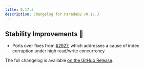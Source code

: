 ```yaml
---
title: 0.17.3
description: Changelog for ParadeDB v0.17.3
---
```


## Stability Improvements 💪

- Ports over fixes from [#2927](https://github.com/paradedb/paradedb/pull/2927), which addresses a cause of index corruption under high read/write concurrency

The full changelog is available [on the GitHub Release](https://github.com/paradedb/paradedb/releases/tag/v0.17.3).
